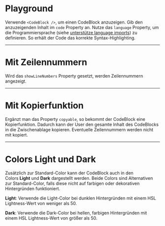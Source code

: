 # Playground

Verwende `<CodeBlock />`, um einen CodeBlock anzuzeigen. Gib den anzuzeigenden 
Inhalt im `code` Property an. Nutze das `language` Property, um die Programmiersprache 
(siehe [unterstütze language imports](https://github.com/react-syntax-highlighter/react-syntax-highlighter/blob/HEAD/AVAILABLE_LANGUAGES_HLJS.MD)) 
zu definieren. So erhält der Code das korrekte Syntax-Highlighting.

<LiveCodeEditor />

---

# Mit Zeilennummern

Wird das `showLineNumbers` Property gesetzt, werden Zeilennummern angezeigt.

<LiveCodeEditor example="lineNumbers" editorCollapsed />

---

# Mit Kopierfunktion

Ergänzt man das Property `copyable`, so bekommt der CodeBlock eine Kopierfunktion.
Dadurch kann der User den gesamte Inhalt des CodeBlocks in die Zwischenablage kopieren.
Eventuelle Zeilennummern werden nicht mit kopiert.

<LiveCodeEditor example="copyable" editorCollapsed />

---

# Colors Light und Dark

Zusätzlich zur Standard-Color kann der CodeBlock auch in den Colors **Light** und **Dark** dargestellt werden.
Beide Colors sind Alternativen zur Standard-Color, falls diese nicht auf farbigen oder dekorativen Hintergründen funktioniert.

<LiveCodeEditor example="dark" bgColor="light" editorCollapsed />

<LiveCodeEditor example="light" bgColor="dark" editorCollapsed />

**Light**: Verwende die Light-Color bei dunklen Hintergründen mit einem HSL Lightness-Wert von weniger als 50.

**Dark**: Verwende die Dark-Color bei hellen, farbigen Hintergründen mit einem HSL Lightness-Wert von größer als 50.
